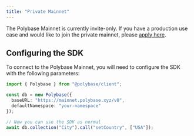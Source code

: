 ```yaml
---
title: "Private Mainnet"
---
```


The Polybase Mainnet is currently invite-only. If you have a production use case and would like to join the private mainnet, please [apply here](https://ask.polybase.xyz/mainnet).

## Configuring the SDK

To connect to the Polybase Mainnet, you will need to configure the SDK with the following parameters:

```typescript
import { Polybase } from "@polybase/client";

const db = new Polybase({ 
  baseURL: "https://mainnet.polybase.xyz/v0",
  defaultNamespace: "your-namespace" 
});

// Now you can use the SDK as normal
await db.collection("City").call("setCountry", ["USA"]);
```